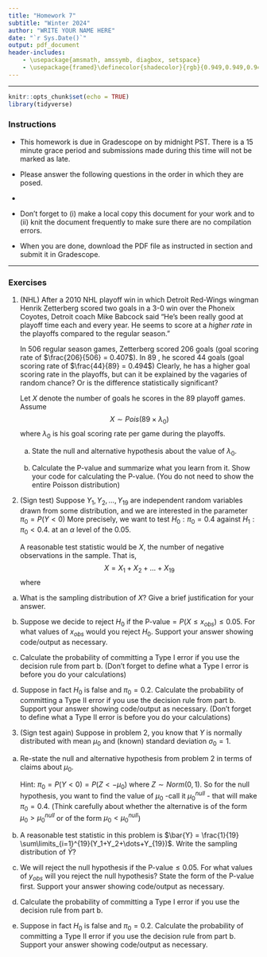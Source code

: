 ```yaml
---
title: "Homework 7"
subtitle: "Winter 2024"
author: "WRITE YOUR NAME HERE"
date: "`r Sys.Date()`"
output: pdf_document
header-includes:
    - \usepackage{amsmath, amssymb, diagbox, setspace}
    - \usepackage{framed}\definecolor{shadecolor}{rgb}{0.949,0.949,0.949}
---
```

\onehalfspacing

* * * 
```r
knitr::opts_chunk$set(echo = TRUE)
library(tidyverse)

```

### Instructions

- This homework is due in Gradescope on \textbf{Friday, March 1} by midnight PST. There is a 15 minute grace period and submissions made during this time will not be marked as late. \textbf{No late work work will be accepted past this window} 

- Please answer the following questions in the order in which they are posed. 

- \textbf{You may handwrite your answers to this homework if you find it necessary. Be careful to write neatly and in dark ink, so the scan is legible. Please scan ALL your pages in portrait mode, no landscape.  Also please show relevant R code by writing it out. }

- Don't forget to (i) make a local copy this document for your work and to (ii) knit the document frequently to make sure there are no compilation errors. 

- When you are done, download the PDF file as instructed in section and submit it in Gradescope. 

* * *


### Exercises 

1. (NHL) After a 2010 NHL playoff win in which Detroit Red-Wings wingman Henrik Zetterberg scored two goals in a 3-0 win over the Phoneix Coyotes, Detroit coach Mike Babcock said "He's been really good at playoff time each and every year. He seems to score at a *higher rate* in the playoffs compared to the regular season."

   In 506 regular season games, Zetterberg scored 206 goals (goal scoring rate of $\frac{206}{506} = 0.407$). In 89 \textbf{playoff games}, he scored 44 goals (goal scoring rate of $\frac{44}{89} = 0.494$) Clearly, he has a higher goal scoring rate in the playoffs, but can it be explained by the vagaries of random chance? Or is the difference statistically significant?
   
   Let $X$ denote the number of goals he scores in the 89 playoff games.  Assume $$X \sim Pois(89 \times \lambda_0)$$ where $\lambda_0$ is his goal scoring rate per game during the playoffs.
   
   a. State the null and alternative hypothesis about the value of $\lambda_0$. 
   
   b. Calculate the P-value and summarize what you learn from it. Show your code for calculating the P-value. (You do not need to show the entire Poisson distribution)
   
   
2. (Sign test) Suppose $Y_1, Y_2, \dots, Y_{19}$ are independent random variables drawn from some distribution,  and we are interested in the
parameter $\pi_0 = P(Y < 0)$ More precisely, we want to test $H_0: \pi_0 = 0.4$ against $H_1: \pi_0 < 0.4$.  at an $\alpha$ level of the 0.05.

   A reasonable test statistic would be $X$, the number of negative observations in the sample. That is, 
$$X = X_1 + X_2 +\dots + X_{19}$$
   where 
\begin{align*}
   X_i &= \left\{ \begin{array}{cc}
                    1 & Y_i < 0 \\
                    0 & otherwise \end{array} \right.
\end{align*}

a. What is the sampling distribution of $X$? Give a brief justification for your answer. 

b. Suppose we decide to reject $H_0$ if the $\mbox{P-value} = P(X \leq x_{obs}) \leq 0.05$. For what values of $x_{obs}$ would you reject $H_0$. Support your answer showing code/output as necessary.
   
c. Calculate the probability of committing a Type I error if you use the decision rule from part b. (Don't forget to define what a Type I error is before you do your calculations)

d. Suppose in fact $H_0$ is false and $\pi_0 = 0.2$. Calculate the probability of committing a Type II error if you use the decision rule from part b. Support your answer showing code/output as necessary. (Don't forget to define what a Type II error is before you do your calculations)
   
   
3. (Sign test again) Suppose in problem 2, you know that $Y$ is normally distributed with mean $\mu_0$ and (known) standard deviation $\sigma_0=1$.

a. Re-state the null and alternative hypothesis from problem 2 in terms of claims about $\mu_0$. 

    Hint: $\pi_0 = P(Y < 0) = P( Z < -\mu_0)$ where $Z \sim Norm(0,1)$. So for the null hypothesis, you want to find the value of $\mu_0$ -call it $\mu_0^{null}$ - that will make $\pi_0 = 0.4$. (Think carefully about whether the alternative is of the form $\mu_0 > \mu_0^{null}$ or of the form $\mu_0 < \mu_0^{null}$)
    
b. A reasonable test statistic in this problem is $\bar{Y} = \frac{1}{19} \sum\limits_{i=1}^{19}(Y_1+Y_2+\dots+Y_{19})$.  Write the sampling distribution of $\bar{Y}$?

c. We will reject the null hypothesis if the $\mbox{P-value} \leq 0.05$. For what values of $y_{obs}$ will you reject the null hypothesis? State the form of the P-value first. Support your answer showing code/output as necessary.

d. Calculate the probability of committing a Type I error if you use the decision rule from part b. 

e. Suppose in fact $H_0$ is false and $\pi_0 = 0.2$. Calculate the probability of committing a Type II error if you use the decision rule from part b. Support your answer showing code/output as necessary. 
   

   